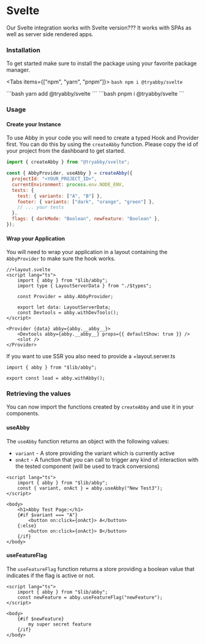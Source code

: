 
# Svelte

Our Svelte integration works with Svelte version??? It works with SPAs as well as server side rendered apps.

### Installation

To get started make sure to install the package using your favorite package manager.

<Tabs items={["npm", "yarn", "pnpm"]}>
  <Tab>
    ```bash
    npm i @tryabby/svelte
    ```
    </Tab>

  <Tab>
    ```bash
    yarn add @tryabby/svelte
    ```
</Tab>
  <Tab>
    ```bash
    pnpm i @tryabby/svelte 
    ```
    </Tab>
</Tabs>

### Usage

#### Create your Instance

To use Abby in your code you will need to create a typed Hook and Provider first. You can do this by using the `createAbby` function.
Please copy the id of your project from the dashboard to get started.

```jsx
import { createAbby } from "@tryabby/svelte";

const { AbbyProvider, useAbby } = createAbby({
  projectId: "<YOUR_PROJECT_ID>",
  currentEnvironment: process.env.NODE_ENV,
  tests: {
    test: { variants: ["A", "B"] },
    footer: { variants: ["dark", "orange", "green"] },
    // ... your tests
  },
  flags: { darkMode: "Boolean", newFeature: "Boolean" },
});
```

#### Wrap your Application

You will need to wrap your application in a layout containing the `AbbyProvider` to make sure the hook works.

```svelte
//+layout.svelte
<script lang="ts">
    import { abby } from "$lib/abby";
    import type { LayoutServerData } from "./$types";

    const Provider = abby.AbbyProvider;

    export let data: LayoutServerData;
    const Devtools = abby.withDevTools();
</script>

<Provider {data} abby={abby.__abby__}>
    <Devtools abby={abby.__abby__} props={{ defaultShow: true }} />
    <slot />
</Provider>

```

If you want to use SSR you also need to provide a +layout.server.ts

```tsx
import { abby } from "$lib/abby";

export const load = abby.withAbby();
```

### Retrieving the values

You can now import the functions created by `createAbby` and use it in your components.

#### useAbby

The `useAbby` function returns an object with the following values:

- `variant` - A store providing the variant which is currently active
- `onAct` - A function that you can call to trigger any kind of interaction with the tested component (will be used to track conversions)

```svelte
<script lang="ts">
	import { abby } from "$lib/abby";
	const { variant, onAct } = abby.useAbby("New Test3");
</script>

<body>
	<h1>Abby Test Page:</h1>
	{#if $variant === "A"}
		<button on:click={onAct}> A</button>
	{:else}
		<button on:click={onAct}> B</button>
	{/if}
</body>

```

#### useFeatureFlag

The `useFeatureFlag` function returns a store providing a boolean value that indicates if the flag is active or not.

```svelte
<script lang="ts">
	import { abby } from "$lib/abby";
	const newFeature = abby.useFeatureFlag("newFeature");
</script>

<body>
	{#if $newFeature}
		my super secret feature
	{/if}
</body>
```
